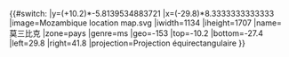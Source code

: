 {{#switch:{{{1}}}
|y=({{{2}}}+10.2)*-5.8139534883721
|x=({{{3}}}-29.8)*8.3333333333333
|image=Mozambique location map.svg
|iwidth=1134
|iheight=1707
|name=莫三比克
|zone=pays
|genre=ms
|geo=-153
|top=-10.2
|bottom=-27.4
|left=29.8
|right=41.8
|projection=Projection équirectangulaire
}}<noinclude>{{Location map/Info|Mozambique}}{{Documentation}}</noinclude>